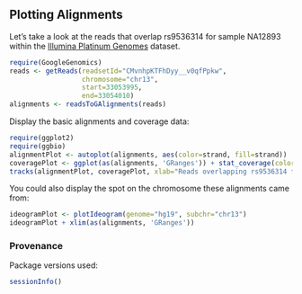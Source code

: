 <!-- R Markdown Documentation, DO NOT EDIT THE PLAIN MARKDOWN VERSION OF THIS FILE -->

<!-- Copyright 2014 Google Inc. All rights reserved. -->

<!-- Licensed under the Apache License, Version 2.0 (the "License"); -->
<!-- you may not use this file except in compliance with the License. -->
<!-- You may obtain a copy of the License at -->

<!--     http://www.apache.org/licenses/LICENSE-2.0 -->

<!-- Unless required by applicable law or agreed to in writing, software -->
<!-- distributed under the License is distributed on an "AS IS" BASIS, -->
<!-- WITHOUT WARRANTIES OR CONDITIONS OF ANY KIND, either express or implied. -->
<!-- See the License for the specific language governing permissions and -->
<!-- limitations under the License. -->

Plotting Alignments
-------------------

Let's take a look at the reads that overlap rs9536314 for sample NA12893 within the [Illumina Platinum Genomes](https://cloud.google.com/genomics/data/platinum-genomes) dataset.
```r
require(GoogleGenomics)
reads <- getReads(readsetId="CMvnhpKTFhDyy__v0qfPpkw",
                  chromosome="chr13",
                  start=33053995,
                  end=33054010)
alignments <- readsToGAlignments(reads)
```

Display the basic alignments and coverage data:
```r
require(ggplot2)
require(ggbio)
alignmentPlot <- autoplot(alignments, aes(color=strand, fill=strand))
coveragePlot <- ggplot(as(alignments, 'GRanges')) + stat_coverage(color="gray40", fill="skyblue")
tracks(alignmentPlot, coveragePlot, xlab="Reads overlapping rs9536314 for NA12893")
```

You could also display the spot on the chromosome these alignments came from:
```r
ideogramPlot <- plotIdeogram(genome="hg19", subchr="chr13")
ideogramPlot + xlim(as(alignments, 'GRanges'))
```

### Provenance
Package versions used:
```r
sessionInfo()
```
